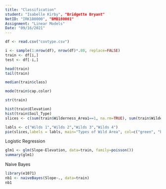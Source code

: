 ```yaml
---
title: "Classification"
student: "Isabelle Kirby", "Bridgette Bryant" 
NetID: "IRK180000", "BMB180001"
Assignment: "Linear Models"
Date: "09/16/2021"
---
```


```r
df <- read.csv("covtype.csv")
```
```r
i <- sample(1:nrow(df), nrow(df)*.80, replace=FALSE)
train <- df[i,]
test <- df[-i,]

```

```r
head(train)
tail(train)

median(train$class)

mode(train$cap.color)

str(train)
```
```r
hist(train$Elevation)
hist(train$Soil_Type)
slices <- c(sum(train$Wilderness_Area1==1, na.rm=TRUE), sum(train$Wilderness_Area2==1, na.rm=TRUE), sum(train$Wilderness_Area3==1, na.rm=TRUE), sum(train$Wilderness_Area4==1, na.rm=TRUE))

labls <- c("Wilds 1","Wilds 2","Wilds 3","Wilds 4")
pie(slices,labels = labls, main="Types of Wild Area", col=c("green", "blue", "yellow", "red"))

```
Logistic Regression
```r
glm1 <- glm(Slope~Elevation, data=train, family=poisson())
summary(glm1)
```


Naive Bayes
```r
library(e1071)
nb1 <- naiveBayes(Slope~., data=train)
nb1
```

